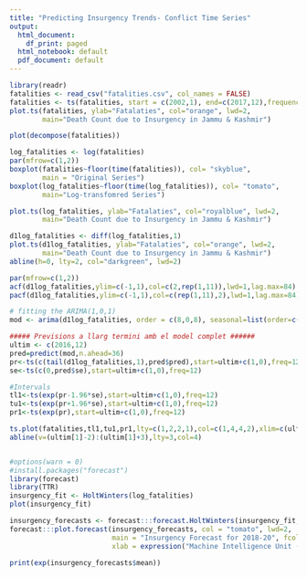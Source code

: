 ```yaml
---
title: "Predicting Insurgency Trends- Conflict Time Series"
output:
  html_document:
    df_print: paged
  html_notebook: default
  pdf_document: default
---
```




```r
library(readr)
fatalities <- read_csv("fatalities.csv", col_names = FALSE)
fatalities <- ts(fatalities, start = c(2002,1), end=c(2017,12),frequency=12)
plot.ts(fatalities, ylab="Fatalaties", col="orange", lwd=2,
        main="Death Count due to Insurgency in Jammu & Kashmir")
```


```R
plot(decompose(fatalities))
```

```R
log_fatalities <- log(fatalities)
par(mfrow=c(1,2))
boxplot(fatalities~floor(time(fatalities)), col= "skyblue",
        main = "Original Series")
boxplot(log_fatalities~floor(time(log_fatalities)), col= "tomato",
        main="Log-transfomred Series")

```

```R
plot.ts(log_fatalities, ylab="Fatalaties", col="royalblue", lwd=2,
        main="Death Count due to Insurgency in Jammu & Kashmir")
```


```R
d1log_fatalities <- diff(log_fatalities,1)
plot.ts(d1log_fatalities, ylab="Fatalaties", col="orange", lwd=2,
        main="Death Count due to Insurgency in Jammu & Kashmir")
abline(h=0, lty=2, col="darkgreen", lwd=2)
```

```R
par(mfrow=c(1,2))
acf(d1log_fatalities,ylim=c(-1,1),col=c(2,rep(1,11)),lwd=1,lag.max=84)
pacf(d1log_fatalities,ylim=c(-1,1),col=c(rep(1,11),2),lwd=1,lag.max=84)
```

```R
# fitting the ARIMA(1,0,1)
mod <- arima(d1log_fatalities, order = c(8,0,8), seasonal=list(order=c(0,0,0),period=12))

```



```R
##### Previsions a llarg termini amb el model complet ######
ultim <- c(2016,12)
pred=predict(mod,n.ahead=36)
pr<-ts(c(tail(d1log_fatalities,1),pred$pred),start=ultim+c(1,0),freq=12)
se<-ts(c(0,pred$se),start=ultim+c(1,0),freq=12)

#Intervals
tl1<-ts(exp(pr-1.96*se),start=ultim+c(1,0),freq=12)
tu1<-ts(exp(pr+1.96*se),start=ultim+c(1,0),freq=12)
pr1<-ts(exp(pr),start=ultim+c(1,0),freq=12)

ts.plot(fatalities,tl1,tu1,pr1,lty=c(1,2,2,1),col=c(1,4,4,2),xlim=c(ultim[1]-2,ultim[1]+3),type="o",main="Model ARIMA(1,0,1)", ylim = c(0,100))
abline(v=(ultim[1]-2):(ultim[1]+3),lty=3,col=4)
```

```R

```

```R
#options(warn = 0)
#install.packages("forecast")
library(forecast)
library(TTR)
insurgency_fit <- HoltWinters(log_fatalities)
plot(insurgency_fit)

insurgency_forecasts <- forecast:::forecast.HoltWinters(insurgency_fit, h=36)
forecast:::plot.forecast(insurgency_forecasts, col = "tomato", lwd=2, 
                         main = "Insurgency Forecast for 2018-20", fcol = "navyblue",
                         xlab = expression("Machine Intelligence Unit (Project Victor Sierra)"))
```


```R
print(exp(insurgency_forecasts$mean))
```



